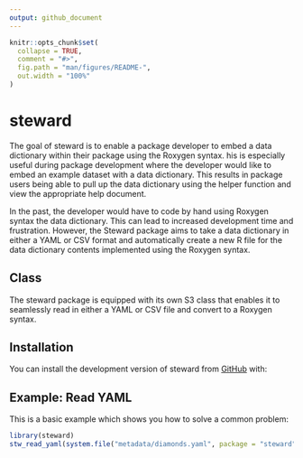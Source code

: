 ```yaml
---
output: github_document
---
```


<!-- README.md is generated from README.Rmd. Please edit that file -->

```r
knitr::opts_chunk$set(
  collapse = TRUE,
  comment = "#>",
  fig.path = "man/figures/README-",
  out.width = "100%"
)
```
# steward

<!-- badges: start -->
<!-- badges: end -->

The goal of steward is to enable a package developer to embed a data dictionary within their package using the Roxygen syntax. his is especially useful during package development where the developer would like to embed an example dataset with a data dictionary. This results in package users being able to pull up the data dictionary using the helper function and view the appropriate help document.

In the past, the developer would have to code by hand using Roxygen syntax the data dictionary. This can lead to increased development time and frustration. However, the Steward package aims to take a data dictionary in either a YAML or CSV format and automatically create a new R file for the data dictionary contents implemented using the Roxygen syntax.

## Class
The steward package is equipped with its own S3 class that enables it to seamlessly read in either a YAML or CSV file and convert to a Roxygen syntax.

## Installation

You can install the development version of steward from [GitHub](https://github.com/uncoast-unconf/steward) with:

## Example: Read YAML

This is a basic example which shows you how to solve a common problem:

```r
library(steward)
stw_read_yaml(system.file("metadata/diamonds.yaml", package = "steward"))
```
